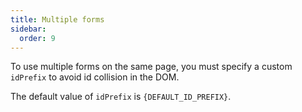 ```yaml
---
title: Multiple forms
sidebar:
  order: 9
---
```





To use multiple forms on the same page, you must specify a custom `idPrefix`
to avoid id collision in the DOM.

The default value of `idPrefix` is <code>{DEFAULT_ID_PREFIX}</code>.

<Code code={formCode} lang='svelte' />

<FormCard>
  <Form client:only="svelte" />
</FormCard>
